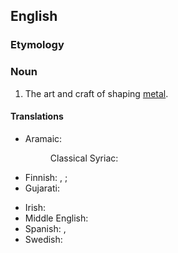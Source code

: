 ==English==
{{wikipedia}}

===Etymology===
{{compound|en|metal|working}}

===Noun===
{{en-noun|~}}

# The art and craft of shaping [[metal]].
#: {{ux|en|'''metalworking''' industry}}

====Translations====
{{trans-top}}
* Aramaic:
*: Classical Syriac: {{t|syc|ܩܝܢܝܘܬܐ|f}}
* Finnish: {{t+|fi|metallityö}}, {{t|fi|metallintyöstö}}; {{t|fi|metalli|alt=metalli-}} {{q|attributive}}
* Gujarati: {{t|gu|ધાતુકામ}}
{{trans-mid}}
* Irish: {{t|ga|miotalóireacht|f}}
* Middle English: {{t|enm|smethyng}}
* Spanish: {{t|es|metalmecánica|f}}, {{t|es|metalistería|f}}
* Swedish: {{t|sv|metallbearbetning|c}}
{{trans-bottom}}